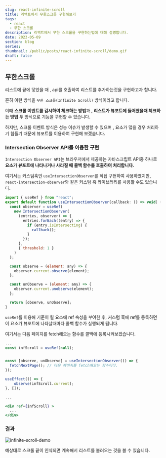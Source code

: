 ```yaml
---
slug: react-infinite-scroll
title: 리액트에서 무한스크롤 구현해보기
tags:
  - react
  - 무한 스크롤
description: 리액트에서 무한 스크롤을 구현하는법에 대해 설명합니다.
date: 2023-05-09
section: blog
series:
thumbnail: /public/posts/react-infinite-scroll/demo.gif
draft: false
---
```


## 무한스크롤

리스트에 끝에 닿았을 때 , api를 호출하여 리스트를 추가하는것을 구현하고자 합니다.

흔히 이런 방식을 `무한 스크롤(Infinite Scroll)` 방식이라고 합니다.

이때 **스크롤 이벤트를 감시하여 체크하는 방법**과 , **리스트가 뷰포트에 들어왔을때 체크하는 방법** 두 방식으로 기능을 구현할 수 있습니다.

하지만, 스크롤 이벤트 방식은 성능 이슈가 발생할 수 있으며 , 요소가 많을 경우 처리하기 힘들기 때문에 뷰포트를 이용하여 구현해 보겠습니다.

### Intersection Observer API를 이용한 구현

`Intersection Observer API`는 브라우저에서 제공하는 자바스크립트 API중 하나로 **요소가 뷰포트에 나타나거나 사라질 때 콜백 함수를 호출하여 처리합니다.**

여기서는 커스텀훅인 `useIntersectionObserver`를 직접 구현하여 사용하였지만, `react-intersection-observer`와 같은 커스텀 훅 라이브러리를 사용할 수도 있습니다.

```jsx title="useIntersectionObserver"
import { useRef } from "react";
export default function useIntersectionObserver(callback: () => void) {
  const observer = useRef(
    new IntersectionObserver(
      (entries, observer) => {
        entries.forEach((entry) => {
          if (entry.isIntersecting) {
            callback();
          }
        });
      },
      { threshold: 1 }
    )
  );

  const observe = (element: any) => {
    observer.current.observe(element);
  };

  const unObserve = (element: any) => {
    observer.current.unobserve(element);
  };

  return [observe, unObserve];
}
```

`useRef`를 이용해 기준이 될 요소에 ref 속성을 부여한 후, 커스텀 훅에 ref를 등록하면 이 요소가 뷰포트에 나타날때마다 콜백 함수가 실행되게 됩니다.

여기서는 다음 페이지를 fetch해오는 함수를 콜백에 등록시켜보겠습니다.

```jsx title="useRef"
...
const infScroll = useRef(null);


const [observe, unObserve] = useIntersectionObserver(() => {
  fetchNextPage(); // 다음 페이지를 fetch해오는 함수이다.
});

useEffect(() => {
    observe(infScroll.current);
}, []);

...

<div ref={infScroll} >
  ...
</div>
```

### 결과

![infinite-scroll-demo](/public/posts/react-infinite-scroll/demo.gif)

예상대로 스크롤 끝이 인식되면 계속해서 리스트를 불러오는 것을 볼 수 있습니다.
